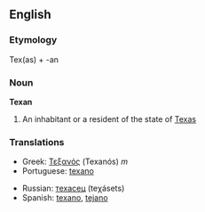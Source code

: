 ==English==

===Etymology===
Tex(as) + -an

===Noun===
'''Texan'''
# An inhabitant or a resident of the state of [[Texas]]

===Translations===
{{top}}
*Greek: [[Τεξανός]] (Texanós) ''m''
*Portuguese: [[texano]]
{{mid}}
*Russian: [[техасец]] (teχásets)
*Spanish: [[texano]], [[tejano]]
{{bottom}}